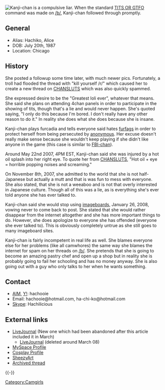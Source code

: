 [[Image:1014071411a.jpg|thumb|Kanji-chan is a compulsive liar.]]
When the standard [[TITS OR GTFO]] command was made on [[/b/]], Kanji-chan followed through promptly. 

== General ==
* Alias: Hachiko, Alice
* DOB: July 20th, 1987
* Location: Chicago

== History ==
She posted a followup some time later, with much newer pics. Fortunately, a troll had flooded the thread with "kill yourself /r/" which caused her to create a new thread on [[CHANSLUTS]] which was also quickly spammed.

She expressed desire to be the "Greatest loli ever", whatever that means. She said she plans on attending 4chan panels in order to participate in the showing of tits, though that's a lie and would never happen. She's quoted saying, "I only do this because I'm bored. I don't really have any other reason to do it." In reality she does what she does because she is insane.

Kanji-chan plays furcadia and tells everyone said hates [[Furry#Furfag|furfags]] in order to protect herself from being persecuted by [[anonymous]]. Her excuse doesn't really make sense because she wouldn't keep playing if she didn't like anyone in the game (this case is similar to [[FBI-chan]]).

Around May 22nd 2007, 4PM EST, Kanji-chan said she was injured by a hot oil splash into her right eye. To quote her from [[CHANSLUTS]], "Hot oil + eye = horrible popping noises and screaming."

On November 8th, 2007, she admitted to the world that she is not half-Japanese but actually a mutt and that is was fun to mess with everyone. She also stated, that she is not a weeaboo and is not that overly interested in Japanese culture. Though all of this was a lie, as is everything she's ever told anyone she has ever talked to.

Kanji-chan said she would stop using [[Imageboard|imageboards]], January 26, 2008, vowing never to come back to post. She stated that she would rather disappear from the internet altogether and she has more important things to do. However, she does apologize to everyone she has offended (everyone she ever talked to). This is obviously completely untrue as she still goes to many imageboard sites.

Kanji-chan is fairly incompetent in real life as well. She blames everyone else for her problems (like all camwhores) the same way she blames the internet for spam on her threads on [[/b/]]. She pretends that she is going to become an amazing pastry chef and open up a shop but in reality she is probably going to fail her schooling and has no money anyway. She is also going out with a guy who only talks to her when he wants something.

== Contact ==
* [[AIM]], [[Y!]]: hachooie
* Email: hachooie@hotmail.com, ha-chi-ko@hotmail.com
* [[Skype]]: Hachilicious

== External links ==
* [http://gamja.livejournal.com/profile LiveJournal] (New one which had been abandoned after this article included it in March)
** [http://kanjichan.livejournal.com/ LiveJournal] (deleted around March 08)
* [http://www.myspace.com/vanillastirfry MySpace Profile]
* [http://jp.cosplay.com/member/79951 Cosplay Profile]
* [http://hachiko.sheezyart.com/ SheezyArt]
* [http://4chanarchive.org/brchive/dspl_thread.php5?thread_id=40755098&x=kanji+chan+tentacle+raep Archived thread]
{{-}}
{{CamwhoresWhoDeliver}}
[[Category:Camgirls]]